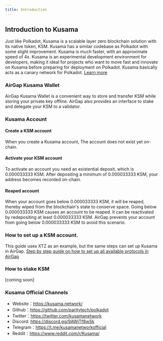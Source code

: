 ```yaml
---
title: Introduction
---
```


## Introduction to Kusama

Just like Polkadot, Kusama is a scalable layer zero blockchain solution with its native token, KSM.
Kusama has a similar codebase as Polkadot with some slight improvement. Kusama is much faster, with an approximate speed of 4x.
Kusama is an experimental development environment for developers, making it ideal for projects who want to move fast and innovate on Kusama before preparing for deployment on Polkadot. Kusama basically acts as a canary network for Polkadot. [Learn more](https://kusama.network/)

### AirGap Kusama Wallet

AirGap Kusama Wallet is a convenient way to store and transfer KSM while storing your private key offline. AirGap also provides an interface to stake and delegate your KSM to a validator.

### Kusama Account

#### Create a KSM account

When you create a Kusama account, The account does not exist yet on-chain.

#### Activate your KSM account

To activate an account you need an existential deposit, which is 0.000033333 KSM. After depositing a minimum of 0.000033333 KSM, your address becomes recorded on-chain.

#### Reaped account

When your account goes below 0.000033333 KSM, it will be reaped, thereby wiped from the blockchain's state to conserve space.
Going below 0.000033333 KSM causes an account to be reaped. It can be reactivated by redepositing at least 0.000033333 KSM.
AirGap prevents your account from going below 0.000033333 KSM to avoid this scenario.

### How to set up a KSM account.

This guide uses XTZ as an example, but the same steps can set up Kusama in AirGap.
[Step by step guide on how to set up all available protocols in AirGap](https://medium.com/airgap-it/airgap-the-step-by-step-guide-c4c3d3fe9a05)

### How to stake KSM

[coming soon]

### Kusama Official Channels

- Website：https://kusama.network/
- Github：https://github.com/paritytech/polkadot
- Twitter：https://twitter.com/kusamanetwork
- Discord: https://discord.gg/9AWjTf8wSk
- Telegram：https://t.me/kusamanetworkofficial
- Reddit：https://www.reddit.com/r/Kusama/
